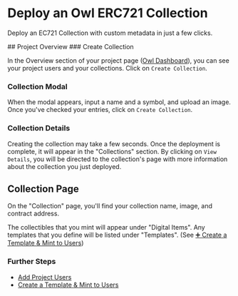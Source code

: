 
# Deploy an Owl ERC721 Collection

Deploy an EC721 Collection with custom metadata in just a few clicks.

<Steps>
## Project Overview
### Create Collection

In the Overview section of your project page ([Owl Dashboard](https://dashboard.owlprotocol.xyz/)), you can see your project users and your collections. Click on `Create Collection`.


<Screenshot src={createCollectionButton} alt="createCollectionButton" />

### Collection Modal

When the modal appears, input a name and a symbol, and upload an image. Once you've checked your entries, click on `Create Collection`.


<Screenshot src={collectionModal} alt="collectionModal" />

### Collection Details

Creating the collection may take a few seconds. Once the deployment is complete, it will appear in the "Collections" section. By clicking on `View Details`, you will be directed to the collection's page with more information about the collection you just deployed.


<Screenshot src={ViewDetailsButton} alt="ViewDetailsButton" />

## Collection Page

On the "Collection" page, you'll find your collection name, image, and contract address.

The collectibles that you mint will appear under "Digital Items". Any templates that you define will be listed under "Templates". (See [➕ Create a Template & Mint to Users](doc:mint-from-item-type))


<Screenshot src={CollectionViewEmpty} alt="CollectionViewEmpty" />

</Steps>

### Further Steps

-   [Add Project Users](/dashboard-docs/addProjectUsers)
-   [Create a Template & Mint to Users](/dashboard-docs/createItemTypeAndMint)
